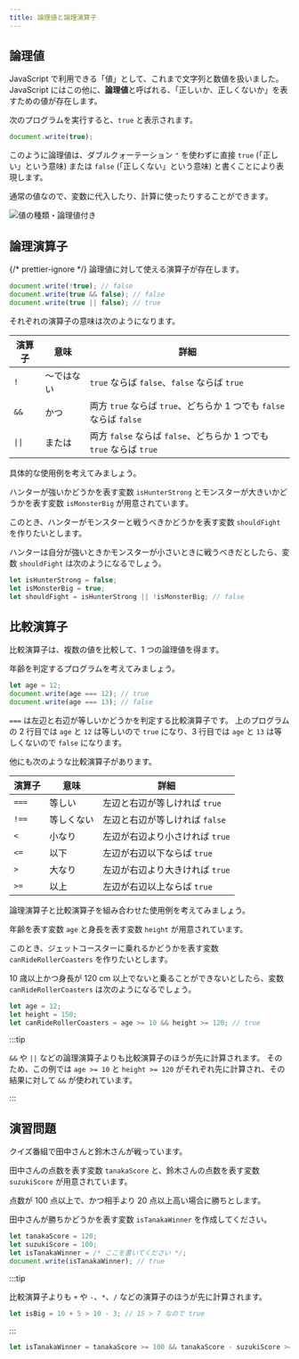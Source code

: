 ```yaml
---
title: 論理値と論理演算子
---
```


## 論理値

JavaScript で利用できる「<Term>値</Term>」として、これまで<Term>文字列</Term>と<Term>数値</Term>を扱いました。
JavaScript にはこの他に、**論理値**と呼ばれる、「正しいか、正しくないか」を表すための<Term>値</Term>が存在します。

次のプログラムを実行すると、`true` と表示されます。

```javascript
document.write(true);
```

このように<Term>論理値</Term>は、ダブルクォーテーション `"` を使わずに直接 `true` (「正しい」という意味) または `false` (「正しくない」という意味) と書くことにより表現します。

通常の<Term>値</Term>なので、<Term>変数</Term>に<Term>代入</Term>したり、計算に使ったりすることができます。

![値の種類・論理値付き](./value-types-with-boolean.drawio.svg)

## 論理演算子

{/* prettier-ignore */}
<Term>論理値</Term>に対して使える<Term>演算子</Term>が存在します。

```javascript
document.write(!true); // false
document.write(true && false); // false
document.write(true || false); // true
```

それぞれの<Term>演算子</Term>の意味は次のようになります。

| 演算子 | 意味       | 詳細                                                                |
| ------ | ---------- | ------------------------------------------------------------------- |
| `!`    | ～ではない | `true` ならば `false`、`false` ならば `true`                        |
| `&&`   | かつ       | 両方 `true` ならば `true`、どちらか 1 つでも `false` ならば `false` |
| `\|\|` | または     | 両方 `false` ならば `false`、どちらか 1 つでも `true` ならば `true` |

具体的な使用例を考えてみましょう。

ハンターが強いかどうかを表す変数 `isHunterStrong` とモンスターが大きいかどうかを表す変数 `isMonsterBig` が用意されています。

このとき、ハンターがモンスターと戦うべきかどうかを表す変数 `shouldFight` を作りたいとします。

ハンターは自分が強いときかモンスターが小さいときに戦うべきだとしたら、変数 `shouldFight` は次のようになるでしょう。

```javascript
let isHunterStrong = false;
let isMonsterBig = true;
let shouldFight = isHunterStrong || !isMonsterBig; // false
```

## 比較演算子

比較演算子は、複数の<Term>値</Term>を比較して、1 つの<Term>論理値</Term>を得ます。

年齢を判定するプログラムを考えてみましょう。

```javascript showLineNumbers
let age = 12;
document.write(age === 12); // true
document.write(age === 13); // false
```

`===` は左辺と右辺が等しいかどうかを判定する比較演算子です。
上のプログラムの 2 行目では `age` と `12` は等しいので `true` になり、3 行目では `age` と `13` は等しくないので `false` になります。

他にも次のような比較演算子があります。

| 演算子 | 意味       | 詳細                            |
| ------ | ---------- | ------------------------------- |
| `===`  | 等しい     | 左辺と右辺が等しければ `true`   |
| `!==`  | 等しくない | 左辺と右辺が等しければ `false`  |
| `<`    | 小なり     | 左辺が右辺より小さければ `true` |
| `<=`   | 以下       | 左辺が右辺以下ならば `true`     |
| `>`    | 大なり     | 左辺が右辺より大きければ `true` |
| `>=`   | 以上       | 左辺が右辺以上ならば `true`     |

論理演算子と比較演算子を組み合わせた使用例を考えてみましょう。

年齢を表す変数 `age` と身長を表す変数 `height` が用意されています。

このとき、ジェットコースターに乗れるかどうかを表す変数 `canRideRollerCoasters` を作りたいとします。

10 歳以上かつ身長が 120 cm 以上でないと乗ることができないとしたら、変数 `canRideRollerCoasters` は次のようになるでしょう。

```javascript
let age = 12;
let height = 150;
let canRideRollerCoasters = age >= 10 && height >= 120; // true
```

:::tip

`&&` や `||` などの論理演算子よりも比較演算子のほうが先に計算されます。
そのため、この例では `age >= 10` と `height >= 120` がそれぞれ先に計算され、その結果に対して `&&` が使われています。

:::

## 演習問題

クイズ番組で田中さんと鈴木さんが戦っています。

田中さんの点数を表す変数 `tanakaScore` と、鈴木さんの点数を表す変数 `suzukiScore` が用意されています。

点数が 100 点以上で、かつ相手より 20 点以上高い場合に勝ちとします。

田中さんが勝ちかどうかを表す変数 `isTanakaWinner` を作成してください。

```javascript
let tanakaScore = 120;
let suzukiScore = 100;
let isTanakaWinner = /* ここを書いてください */;
document.write(isTanakaWinner); // true
```

:::tip

比較演算子よりも `+` や `-`、`*`、`/` などの演算子のほうが先に計算されます。

```javascript
let isBig = 10 + 5 > 10 - 3; // 15 > 7 なので true
```

:::

<Answer title="クイズ番組">

```javascript
let isTanakaWinner = tanakaScore >= 100 && tanakaScore - suzukiScore >= 20;
```

<ViewSource url={import.meta.url} path="_samples/quiz-program" />

</Answer>

